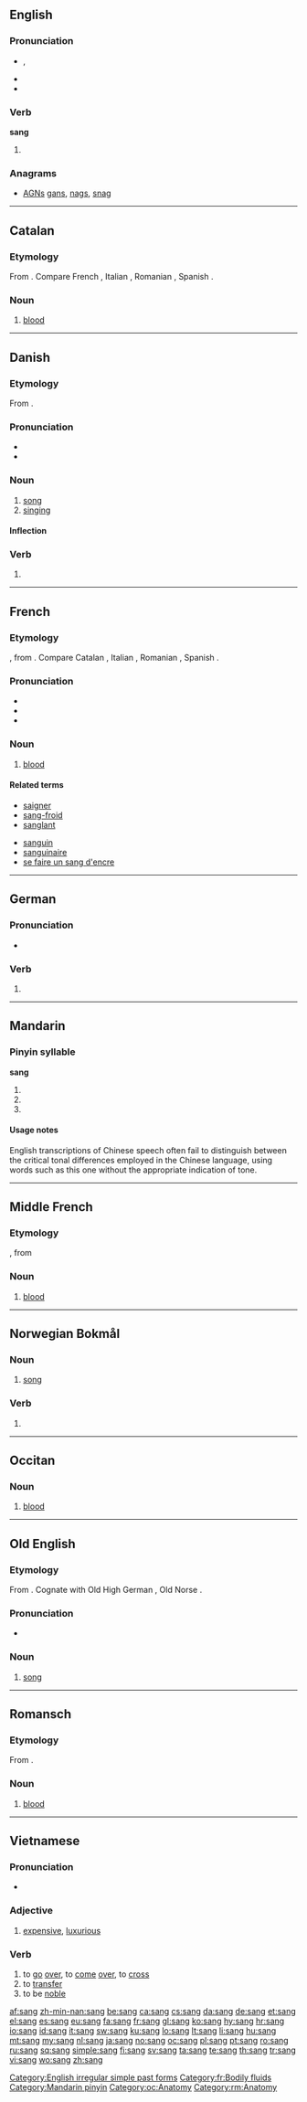 {{also|Sang|sāng|sǎng|sàng|säng|sång|sáng}}
==English==

===Pronunciation===
* {{IPA|/sæŋ/}}, {{SAMPA|/"s{N/}}
* {{audio|En-us-sang.ogg|Audio (US)}}
* {{rhymes|æŋ}}

===Verb===
'''sang'''

# {{simple past of|[[sing]]}}

===Anagrams===
* [[AGNs#English|AGNs]] [[gans#English|gans]], [[nags#English|nags]], [[snag#English|snag]]

[[Category:English irregular simple past forms]]

----

==Catalan==

===Etymology===
From {{etyl|la|ca}} {{term|sanguis|lang=ca}}. Compare French {{term|sang|lang=fr}}, Italian {{term|sangue|lang=it}}, Romanian {{term|sânge|lang=ro}}, Spanish {{term|sangre|lang=es}}.

===Noun===
{{ca-noun|f}}

# [[blood]]

----

==Danish==

===Etymology===
From {{etyl|non|da}} {{term|sǫngr|lang=non}}.

===Pronunciation===
* {{audio|Da-sang.ogg|audio}}
* {{IPA|[sɑŋˀ]|lang=da}}

===Noun===
{{da-noun|en|e}}

# [[song]]
# [[singing]]

====Inflection====
{{da-noun-infl|en|e}}

===Verb===
{{infl|da|verb form}}

# {{form of|past|synge|lang=da}}

----

==French==

===Etymology===
{{etyl|fro|fr}} {{term|sanc|lang=fro}}, from {{etyl|la|fr}} {{term|sanguis|lang=la}}. Compare Catalan {{term|sang|lang=ca}}, Italian {{term|sangue|lang=it}}, Romanian {{term|sânge|lang=ro}}, Spanish {{term|sangre|lang=es}}.

===Pronunciation===
* {{audio|Fr-sang.ogg|audio}}
* {{IPA|/sɑ̃/|lang=fr}}
* {{homophones|cent|sans|lang=fr}}

===Noun===
{{fr-noun|m}}

# [[blood]]

====Related terms====
{{top2}}
* [[saigner]]
* [[sang-froid]]
* [[sanglant]]
{{mid2}}
* [[sanguin]]
* [[sanguinaire]]
* [[se faire un sang d'encre]]
{{bottom}}

[[Category:fr:Bodily fluids]]

----

==German==

===Pronunciation===
* {{audio|De-sang.ogg|audio}}

===Verb===
{{infl|de|verb form}}

# {{form of|past tense|[[singen]]}}

----

==Mandarin==

===Pinyin syllable===
'''sang'''

# {{nonstandard spelling of|lang=cmn|sc=Latn|[[sāng]]}}
# {{nonstandard spelling of|lang=cmn|sc=Latn|[[sǎng]]}}
# {{nonstandard spelling of|lang=cmn|sc=Latn|[[sàng]]}}

====Usage notes====
English transcriptions of Chinese speech often fail to distinguish between the critical tonal differences employed in the Chinese language, using words such as this one without the appropriate indication of tone.

[[Category:Mandarin pinyin]]

----

==Middle French==

===Etymology===
{{etyl|fro|frm}} {{term|sanc|lang=fro}}, from {{etyl|la|frm}} {{term|sanguis|lang=la}}

===Noun===
{{frm-noun|m}}

# [[blood]]

----

==Norwegian Bokmål==

===Noun===
{{nb-noun-m1}}

# [[song]]

===Verb===
{{infl|nb|verb form}}

# {{form of|past tense|{{l|nb|synge}}}}

----

==Occitan==

===Noun===
{{oc-noun|mf|-}}

# [[blood]]

[[Category:oc:Anatomy]]

----

==Old English==

===Etymology===
From {{proto|Germanic|sangwaz|lang=ang}}. Cognate with Old High German {{term|sanc|lang=goh}}, Old Norse {{term|sǫngr|lang=non}}.

===Pronunciation===
* {{IPA|/sɑŋɡ/|lang=ang}}

===Noun===
{{ang-noun|g=m}}

# [[song]]

----

==Romansch==

===Etymology===
From {{etyl|la|rm}} {{term|sanguis|lang=la}}.

===Noun===
{{infl|rm|noun|g=m}}

# [[blood]]

[[Category:rm:Anatomy]]

----

==Vietnamese==

===Pronunciation===
* {{audio|Vi-hanoi-m-sang.ogg|Audio}}

===Adjective===
{{infl|vi|adjective}}

# [[expensive]], [[luxurious]]

===Verb===
{{infl|vi|verb}}

# to [[go]] [[over]], to [[come]] [[over]], to [[cross]]
# to [[transfer]]
# to be [[noble]]

{{attention|vi}}

[[af:sang]]
[[zh-min-nan:sang]]
[[be:sang]]
[[ca:sang]]
[[cs:sang]]
[[da:sang]]
[[de:sang]]
[[et:sang]]
[[el:sang]]
[[es:sang]]
[[eu:sang]]
[[fa:sang]]
[[fr:sang]]
[[gl:sang]]
[[ko:sang]]
[[hy:sang]]
[[hr:sang]]
[[io:sang]]
[[id:sang]]
[[it:sang]]
[[sw:sang]]
[[ku:sang]]
[[lo:sang]]
[[lt:sang]]
[[li:sang]]
[[hu:sang]]
[[mt:sang]]
[[my:sang]]
[[nl:sang]]
[[ja:sang]]
[[no:sang]]
[[oc:sang]]
[[pl:sang]]
[[pt:sang]]
[[ro:sang]]
[[ru:sang]]
[[sq:sang]]
[[simple:sang]]
[[fi:sang]]
[[sv:sang]]
[[ta:sang]]
[[te:sang]]
[[th:sang]]
[[tr:sang]]
[[vi:sang]]
[[wo:sang]]
[[zh:sang]]